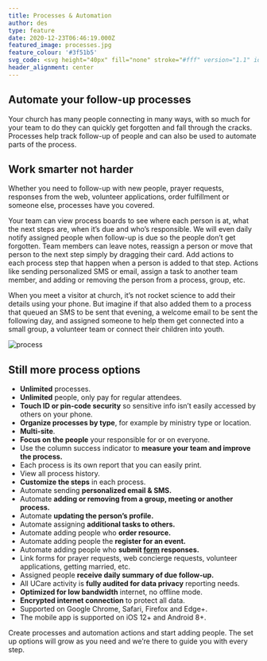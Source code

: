 ```yaml
---
title: Processes & Automation
author: des
type: feature
date: 2020-12-23T06:46:19.000Z
featured_image: processes.jpg
feature_colour: '#3f51b5'
svg_code: <svg height="40px" fill="none" stroke="#fff" version="1.1" id="Layer_1" xmlns="http://www.w3.org/2000/svg" xmlns:xlink="http://www.w3.org/1999/xlink" x="0px" y="0px" viewBox="0 0 24 18" style="enable-background:new 0 0 24 18;" xml:space="preserve"><g id="Layer_2"><g id="New_icons"> <path class="st0" d="M15.5,17.5h-9c-1.7,0-3-1.3-3-3l0,0v-8"/> <path class="st0" d="M8.5,0.5h9c1.7,0,3,1.3,3,3v8"/> <polyline class="st0" points="0.5,8.5 3.5,6.5 6.5,8.5 "/> <polyline class="st0" points="17.5,9.5 20.5,11.5 23.5,9.5 "/> </g></g></svg>
header_alignment: center
---
```


## Automate your follow-up processes

Your church has many people connecting in many ways, with so much for your team to do they can quickly get forgotten and fall through the cracks. Processes help track follow-up of people and can also be used to automate parts of the process.

## Work smarter not harder

Whether you need to follow-up with new people, prayer requests, responses from the web, volunteer applications, order fulfillment or someone else, processes have you covered.

Your team can view process boards to see where each person is at, what the next steps are, when it’s due and who’s responsible. We will even daily notify assigned people when follow-up is due so the people don’t get forgotten. Team members can leave notes, reassign a person or move that person to the next step simply by dragging their card. Add actions to each process step that happen when a person is added to that step. Actions like sending personalized SMS or email, assign a task to another team member, and adding or removing the person from a process, group, etc.

When you meet a visitor at church, it’s not rocket science to add their details using your phone. But imagine if that also added them to a process that queued an SMS to be sent that evening, a welcome email to be sent the following day, and assigned someone to help them get connected into a small group, a volunteer team or connect their children into youth.

![process](process-board.png)

## Still more process options

- **Unlimited** processes.
- **Unlimited** people, only pay for regular attendees.
- **Touch ID or pin-code security** so sensitive info isn’t easily accessed by others on your phone.
- **Organize processes by type**, for example by ministry type or location.
- **Multi-site**.
- **Focus on the people** your responsible for or on everyone.
- Use the column success indicator to **measure your team and improve the process.**
- Each process is its own report that you can easily print.
- View all process history.
- **Customize the steps** in each process.
- Automate sending **personalized email & SMS.**
- Automate **adding or removing from a group, meeting or another process.**
- Automate **updating the person’s profile.**
- Automate assigning **additional tasks to others.**
- Automate adding people who **order resource.**
- Automate adding people the **register for an event.**
- Automate adding people who **submit [form](/features/forms-and-surveys/) responses.**
- Link forms for prayer requests, web concierge requests, volunteer applications, getting married, etc.
- Assigned people **receive daily summary of due follow-up.**
- All UCare activity is **fully audited for data privacy** reporting needs.
- **Optimized for low bandwidth** internet, no offline mode.
- **Encrypted internet connection** to protect all data.
- Supported on Google Chrome, Safari, Firefox and Edge+.
- The mobile app is supported on iOS 12+ and Android 8+.

<ThreeUp>
	Create processes and automation actions and start adding people. The set up options will grow as you need and we’re
	there to guide you with every step.
</ThreeUp>
